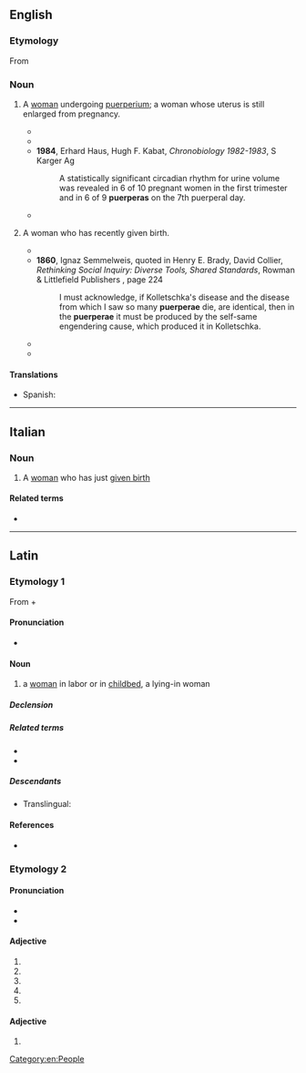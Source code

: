 ==English==

===Etymology===
From {{etyl|la|en}} {{m|la|puerpera}}

{{rfp|en}}

===Noun===
{{en-noun|s|puerperae}}
# {{lb|en|obstetrics}} A [[woman]] undergoing [[puerperium]]; a woman whose uterus is still enlarged from pregnancy.
#* {{quote-book|en|year=1918|passage=I saw a very serious hemorrhage result from relaxation of the uterus on the eleventh day when the '''puerpera''' had been frightened by a domestic quarrel.|page=813|title=Principles and practice of obstetrics|author=Joseph Bolivar De Lee}}
#* {{quote-book|en|year=1934|passage=Since one of the principal reasons for keeping the '''puerpera''' in a recumbent posture is avoidance of strain upon relaxed and weakened supporting structures by a large heavy uterus, the length of the stay in bed is not made a matter of routine|title=Pamphlets and Reprints|page=350|author=Karl Mathias Beierlein}}
#* '''1984''', Erhard Haus, Hugh F. Kabat, ''Chronobiology 1982-1983'', S Karger Ag
#*: A statistically significant circadian rhythm for urine volume was revealed in 6 of 10 pregnant women in the first trimester and in 6 of 9 '''puerperas''' on the 7th puerperal day.
#* {{quote-book|en|year=2011|passage=Abdominal ultrasound of the '''puerpera''' usually does not require a full bladder, because the enlarged uterus directly abuts the anterior abdominal wall and can be scanned without difficulty.|title=Ultrasound in Obstetrics and Gynecology|volume=1|author=Eberhard Merz|chapter=Ultrasound in the Puerperium|page=39}}
# {{lb|en|rare}} A woman who has recently given birth.
#* {{quote-book|en|year=1731|passage=An often proved Remedy to bring away what is, or should not be left in the Womb of a '''Puerpera''', though it were Part of a dead Child.|page=6|volume=3|title=Medicinal experiments|author=Robert Boyle}}
#* '''1860''', Ignaz Semmelweis, quoted in Henry E. Brady, David Collier, ''Rethinking Social Inquiry: Diverse Tools, Shared Standards'', Rowman & Littlefield Publishers {{ISBN|9781442203457}}, page 224
#*: I must acknowledge, if Kolletschka&#39;s disease and the disease from which I saw so many '''puerperae''' die, are identical, then in the '''puerperae''' it must be produced by the self-same engendering cause, which produced it in Kolletschka.
#* {{quote-book|en|year=1885|passage=Among the ancient Iranians, the '''puerpera''', like the menstruating woman, was regarded as "unclean".|title=Woman: an historical, gynæcological and anthropological compendium|author=Hermann Heinrich Ploss, Max Bartels, Paul Bartels, translated by Eric John Dingwall|page=150}}
#* {{quote-book|en|year=1907|passage=With the exception of the very nearest, — for instance, the husband and the mother of the '''puerpera''', — visitors should be kept away until she has been out of bed for a few days, and even then admitted only in small numbers and one at a time.|title=A Text-book of the science and art of obstetrics|author=Henry Jacques Garrigues|page=243}}

====Translations====
* Spanish: {{t|es|puérpara|f}}

[[Category:en:People]]

----

==Italian==

===Noun===
{{it-noun|f}}

# A [[woman]] who has just [[given birth]]

====Related terms====
* {{l|it|puerperio}}

----

==Latin==

===Etymology 1===
From {{m|la|puer||boy, child}} + {{m|la|pariō||bear, give birth}}

====Pronunciation====
* {{la-IPA|puerpera}}

====Noun====
{{la-noun|puerpera<1>}}

# a [[woman]] in labor or in [[childbed]], a lying-in woman

=====Declension=====
{{la-ndecl|puerpera<1>}}

=====Related terms=====
* {{l|la|puerperium}}
* {{l|la|puerperus}}

=====Descendants=====
* Translingual: {{taxlink|Thiodina puerpera|species|noshow=1}}

====References====
* {{R:du Cange}}

===Etymology 2===

====Pronunciation====
* {{la-IPA|puerpera|ann=1}}
* {{la-IPA|puerperā|ann=1}}

====Adjective====
{{la-adj-form|puerpera}}

# {{inflection of|la|puerperus||nom|f|s}}
# {{inflection of|la|puerperus||voc|f|s}}
# {{inflection of|la|puerperus||nom|n|p}}
# {{inflection of|la|puerperus||acc|n|p}}
# {{inflection of|la|puerperus||voc|n|p}}

====Adjective====
{{la-adj-form|puerperā}}

# {{inflection of|la|puerperus||abl|f|s}}
